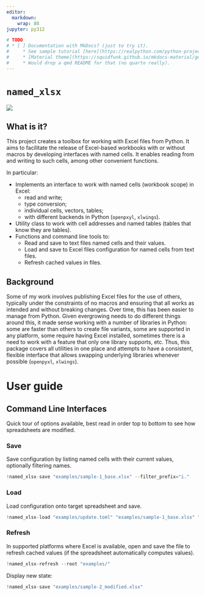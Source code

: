 ```yaml
---
editor:
  markdown:
    wrap: 88
jupyter: py312

# TODO
# * [ ] Documentation with MkDocs? (just to try it).
#     * See sample tutorial [here](https://realpython.com/python-project-documentation-with-mkdocs/#add-module-docstrings).
#     * [Material theme](https://squidfunk.github.io/mkdocs-material/getting-started/).
#     * Would drop a qmd README for that (no quarto really).
---
```

# `named_xlsx`
[![](https://img.shields.io/badge/code%20style-black-000000.svg)](https://github.com/psf/black)

## What is it?
This project creates a toolbox for working with Excel files from Python.
It aims to facilitate the release of Excel-based workbooks
with or without macros by developing interfaces with named cells.
It enables reading from and writing to such cells, among other convenient functions.

In particular:

* Implements an interface to work with named cells (workbook scope) in Excel:
  * read and write;
  * type conversion;
  * individual cells, vectors, tables;
  * with different backends in Python (`openpxyl`, `xlwings`).
* Utility class to work with cell addresses and named tables (tables that know they are tables).
* Functions and command line tools to:
  * Read and save to text files named cells and their values.
  * Load and save to Excel files configuration for named cells from text files.
  * Refresh cached values in files.

## Background
Some of my work involves publishing Excel files for the use of others,
typically under the constraints of no macros and 
ensuring that all works as intended and without breaking changes.
Over time, this has been easier to manage from Python.
Given evergrowing needs to do different things around this, 
it made sense working with a number of libraries in Python:
some are faster than others to create file variants, 
some are supported in any platform, 
some require having Excel installed,
sometimes there is a need to work with a feature that only one library supports, etc.
Thus, this package covers all utilities in one place and attempts to have a
consistent, flexible interface that allows swapping underlying libraries whenever possible
(`openpyxl`, `xlwings`).


# User guide
## Command Line Interfaces
Quick tour of options available, best read in order top to bottom
to see how spreadsheets are modified.

### Save
Save configuration by listing named cells with their current values,
optionally filtering names.

```python
!named_xlsx-save "examples/sample-1_base.xlsx" --filter_prefix="i."
```

### Load
Load configuration onto target spreadsheet and save.

```python
!named_xlsx-load "examples/update.toml" "examples/sample-1_base.xlsx" "examples/sample-2_modified.xlsx"
```

### Refresh
In supported platforms where Excel is available, open and save the file to refresh cached values
(if the spreadsheet automatically computes values).

```python
!named_xlsx-refresh --root "examples/"
```

Display new state:
```python
!named_xlsx-save "examples/sample-2_modified.xlsx"
```
